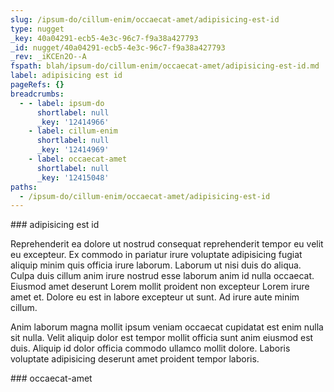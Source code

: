 ```yaml
---
slug: /ipsum-do/cillum-enim/occaecat-amet/adipisicing-est-id
type: nugget
_key: 40a04291-ecb5-4e3c-96c7-f9a38a427793
_id: nugget/40a04291-ecb5-4e3c-96c7-f9a38a427793
_rev: _iKCEn2O--A
fspath: blah/ipsum-do/cillum-enim/occaecat-amet/adipisicing-est-id.md
label: adipisicing est id
pageRefs: {}
breadcrumbs:
  - - label: ipsum-do
      shortlabel: null
      _key: '12414966'
    - label: cillum-enim
      shortlabel: null
      _key: '12414969'
    - label: occaecat-amet
      shortlabel: null
      _key: '12415048'
paths:
  - /ipsum-do/cillum-enim/occaecat-amet/adipisicing-est-id
---
```


<NuggetArea>
<Nugget slug="/ipsum-do/cillum-enim/occaecat-amet/adipisicing-est-id" type="nugget" _key="40a04291-ecb5-4e3c-96c7-f9a38a427793" _id="nugget/40a04291-ecb5-4e3c-96c7-f9a38a427793" _rev="_iKCEn2O--A" fspath="blah/ipsum-do/cillum-enim/occaecat-amet/adipisicing-est-id.md" label="adipisicing est id" paths="/ipsum-do/cillum-enim/occaecat-amet/adipisicing-est-id">
<NuggetBody>
### adipisicing est id

Reprehenderit ea dolore ut nostrud consequat reprehenderit tempor eu velit eu excepteur. Ex commodo in pariatur irure voluptate adipisicing fugiat aliquip minim quis officia irure laborum. Laborum ut nisi duis do aliqua. Culpa duis cillum anim irure nostrud esse laborum anim id nulla occaecat. Eiusmod amet deserunt Lorem mollit proident non excepteur Lorem irure amet et. Dolore eu est in labore excepteur ut sunt. Ad irure aute minim cillum.

Anim laborum magna mollit ipsum veniam occaecat cupidatat est enim nulla sit nulla. Velit aliquip dolor est tempor mollit officia sunt anim eiusmod est duis. Aliquip id dolor officia commodo ullamco mollit dolore. Laboris voluptate adipisicing deserunt amet proident tempor laboris.

</NuggetBody>
<Breadcrumbs>
<Crumbs>
<Crumb _key="12414966" label="ipsum-do" /><Crumb _key="12414969" label="cillum-enim" /><Crumb _key="12415048" label="occaecat-amet" />
</Crumbs>
</Breadcrumbs>
</Nugget>

<NuggetsInbound>
</NuggetsInbound>
<NuggetsOutbound>
</NuggetsOutbound>
</NuggetArea>
<PassagesInbound>
<Passage direction="inbound" type="passage" _key="12415048" _id="passage/12415048" _rev="_iKCEn2O--_" label="occaecat-amet" passage="occaecat-amet" fspath="blah/ipsum-do/cillum-enim/occaecat-amet" paths="/ipsum-do/cillum-enim/occaecat-amet" slug="/ipsum-do/cillum-enim/occaecat-amet">
<NuggetBody>
### occaecat-amet

</NuggetBody>
<Breadcrumbs>
<Crumbs>
<Crumb _key="12414966" label="ipsum-do" /><Crumb _key="12414969" label="cillum-enim" />
</Crumbs>
</Breadcrumbs>
</Passage>

</PassagesInbound>
<PassagesOutbound>
</PassagesOutbound>